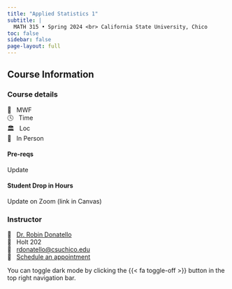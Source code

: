 ```yaml
---
title: "Applied Statistics 1"
subtitle: |
  MATH 315 • Spring 2024 <br> California State University, Chico
toc: false
sidebar: false
page-layout: full
---
```



## Course Information



::: {.grid .course-details}


::: {.g-col-4}
### Course details

📅 &nbsp; MWF  
🕓 &nbsp; Time  
🏛 &nbsp; Loc  
👥️ &nbsp; In Person
:::


::: {.g-col-4}
#### Pre-reqs
Update

#### Student Drop in Hours

Update on Zoom (link in Canvas)
:::



::: {.g-col-4}
### Instructor

🐾 &nbsp; [Dr. Robin Donatello](https://www.norcalbiostat.com)  
🚪 &nbsp; Holt 202  
📧 &nbsp; <a href="mailto:rdonatello@csuchico.edu">rdonatello@csuchico.edu</a>  
🙋 &nbsp; [Schedule an appointment](https://dr-donatello.youcanbook.me/)
:::

:::


:::{.callout-tip}
You can toggle dark mode by clicking the {{< fa toggle-off >}} button in the top right navigation bar.
:::